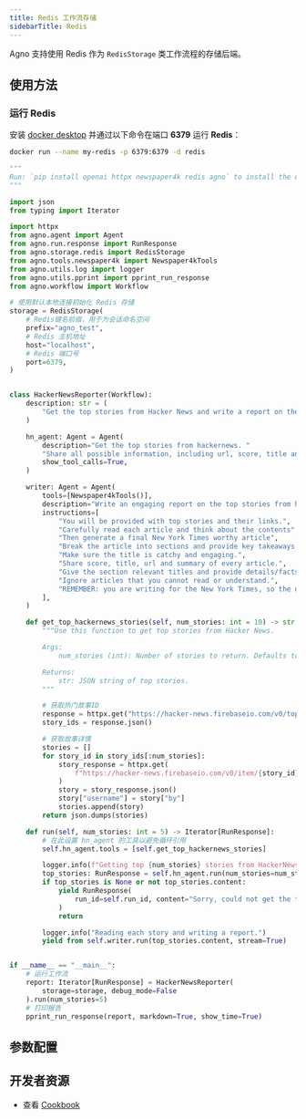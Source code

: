 ```yaml
---
title: Redis 工作流存储
sidebarTitle: Redis
---
```

Agno 支持使用 Redis 作为 `RedisStorage` 类工作流程的存储后端。

## 使用方法

### 运行 Redis

安装 [docker desktop](https://docs.docker.com/desktop/install/mac-install/) 并通过以下命令在端口 **6379** 运行 **Redis**：

```bash
docker run --name my-redis -p 6379:6379 -d redis
```

```python redis_storage_for_workflow.py
"""
Run: `pip install openai httpx newspaper4k redis agno` to install the dependencies
"""

import json
from typing import Iterator

import httpx
from agno.agent import Agent
from agno.run.response import RunResponse
from agno.storage.redis import RedisStorage
from agno.tools.newspaper4k import Newspaper4kTools
from agno.utils.log import logger
from agno.utils.pprint import pprint_run_response
from agno.workflow import Workflow

# 使用默认本地连接初始化 Redis 存储
storage = RedisStorage(
    # Redis键名前缀，用于为会话命名空间
    prefix="agno_test",
    # Redis 主机地址
    host="localhost",
    # Redis 端口号
    port=6379,
)


class HackerNewsReporter(Workflow):
    description: str = (
        "Get the top stories from Hacker News and write a report on them."
    )

    hn_agent: Agent = Agent(
        description="Get the top stories from hackernews. "
        "Share all possible information, including url, score, title and summary if available.",
        show_tool_calls=True,
    )

    writer: Agent = Agent(
        tools=[Newspaper4kTools()],
        description="Write an engaging report on the top stories from hackernews.",
        instructions=[
            "You will be provided with top stories and their links.",
            "Carefully read each article and think about the contents",
            "Then generate a final New York Times worthy article",
            "Break the article into sections and provide key takeaways at the end.",
            "Make sure the title is catchy and engaging.",
            "Share score, title, url and summary of every article.",
            "Give the section relevant titles and provide details/facts/processes in each section."
            "Ignore articles that you cannot read or understand.",
            "REMEMBER: you are writing for the New York Times, so the quality of the article is important.",
        ],
    )

    def get_top_hackernews_stories(self, num_stories: int = 10) -> str:
        """Use this function to get top stories from Hacker News.

        Args:
            num_stories (int): Number of stories to return. Defaults to 10.

        Returns:
            str: JSON string of top stories.
        """

        # 获取热门故事ID
        response = httpx.get("https://hacker-news.firebaseio.com/v0/topstories.json")
        story_ids = response.json()

        # 获取故事详情
        stories = []
        for story_id in story_ids[:num_stories]:
            story_response = httpx.get(
                f"https://hacker-news.firebaseio.com/v0/item/{story_id}.json"
            )
            story = story_response.json()
            story["username"] = story["by"]
            stories.append(story)
        return json.dumps(stories)

    def run(self, num_stories: int = 5) -> Iterator[RunResponse]:
        # 在此设置 hn_agent 的工具以避免循环引用
        self.hn_agent.tools = [self.get_top_hackernews_stories]

        logger.info(f"Getting top {num_stories} stories from HackerNews.")
        top_stories: RunResponse = self.hn_agent.run(num_stories=num_stories)
        if top_stories is None or not top_stories.content:
            yield RunResponse(
                run_id=self.run_id, content="Sorry, could not get the top stories."
            )
            return

        logger.info("Reading each story and writing a report.")
        yield from self.writer.run(top_stories.content, stream=True)


if __name__ == "__main__":
    # 运行工作流
    report: Iterator[RunResponse] = HackerNewsReporter(
        storage=storage, debug_mode=False
    ).run(num_stories=5)
    # 打印报告
    pprint_run_response(report, markdown=True, show_time=True)
```

## 参数配置

<Snippet file="storage-redis-params.mdx" />

## 开发者资源

- 查看 [Cookbook](https://github.com/agno-agi/agno/blob/main/cookbook/storage/redis_storage/redis_storage_for_workflow.py)